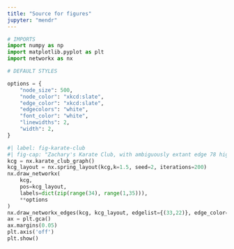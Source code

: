 ```yaml
---
title: "Source for figures"
jupyter: "mendr"
---
```


```python
# IMPORTS
import numpy as np
import matplotlib.pyplot as plt
import networkx as nx
```
```python
# DEFAULT STYLES

options = {
    "node_size": 500, 
    "node_color": "xkcd:slate",
    "edge_color": "xkcd:slate",
    "edgecolors": "white",
    "font_color": "white",
    "linewidths": 2,
    "width": 2,
}
```

```python
#| label: fig-karate-club
#| fig-cap: "Zachary's Karate Club, with ambiguously extant edge 78 highlighted."
kcg = nx.karate_club_graph()
kcg_layout = nx.spring_layout(kcg,k=1.5, seed=2, iterations=200)
nx.draw_networkx(
    kcg,
    pos=kcg_layout,
    labels=dict(zip(range(34), range(1,35))),
    **options
)
nx.draw_networkx_edges(kcg, kcg_layout, edgelist={(33,22)}, edge_color='red')
ax = plt.gca()
ax.margins(0.05)
plt.axis('off')
plt.show()
```
